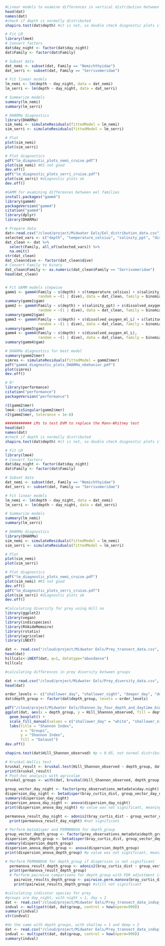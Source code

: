 ```r
#Linear models to examine differences in vertical distribution between day/night and C5b/C5e
head(dat)
names(dat)
#check if depth is normally distributed
shapiro.test(dat$depth) #it is not, so double check diagnostic plots if ok

# Fit LM
library(lme4)
# Convert factors
dat$day_night <- factor(dat$day_night)
dat$Family <- factor(dat$Family)

# Subset data
dat_nemi <- subset(dat, Family == "Nemichthyidae")
dat_serri <- subset(dat, Family == "Serrivomeridae")

# Fit linear models
lm_nemi <- lm(depth ~ day_night, data = dat_nemi)
lm_serri <- lm(depth ~ day_night, data = dat_serri)

# Summarize models
summary(lm_nemi)
summary(lm_serri)

# DHARMa diagnostics
library(DHARMa)
sim_nemi <- simulateResiduals(fittedModel = lm_nemi)
sim_serri <- simulateResiduals(fittedModel = lm_serri)

# Plot
plot(sim_nemi)
plot(sim_serri)

# Plot diagnostics
pdf("lm_diagnostic_plots_nemi_cruise.pdf")
plot(sim_nemi) #KS not good
dev.off()
pdf("lm_diagnostic_plots_serri_cruise.pdf")
plot(sim_serri) #diagnostic plots ok
dev.off()
```



```r
#GAMM for examining differences between eel families
install.packages("gamm4")
library(gamm4)
packageVersion("gamm4")
citation("gamm4")
library(dplyr)
library(DHARMa)

# Prepare data
dat<-read.csv("/cloud/project/Midwater Eels/Eel_distribution_data.csv")
selected_vars <- c("depth", "temperature_celsius", "salinity_ppt", "dissolved_oxygen_ml_L", "latitude", "dive")
dat_clean <- dat %>%
  select(Family, all_of(selected_vars)) %>%
  na.omit()
str(dat_clean)
dat_clean$dive <- factor(dat_clean$dive)
# Convert Family to binary
dat_clean$Family <- as.numeric(dat_clean$Family == "Serrivomeridae")
head(dat_clean)


# Fit GAMM models stepwise 
gamm1 <- gamm4(Family ~ s(depth) + s(temperature_celsius) + s(salinity_ppt) + s(dissolved_oxygen_ml_L) + s(latitude),
               random = ~(1 | dive), data = dat_clean, family = binomial)
summary(gamm1$gam)
gamm2 <- gamm4(Family ~ s(depth) + s(salinity_ppt) + s(dissolved_oxygen_ml_L) + s(latitude),
               random = ~(1 | dive), data = dat_clean, family = binomial)
summary(gamm2$gam)
gamm3 <- gamm4(Family ~ s(depth) + s(dissolved_oxygen_ml_L) + s(latitude),
               random = ~(1 | dive), data = dat_clean, family = binomial)
summary(gamm3$gam)
gamm4 <- gamm4(Family ~ s(depth) + s(dissolved_oxygen_ml_L),
               random = ~(1 | dive), data = dat_clean, family = binomial)
summary(gamm4$gam)

# DHARMa diagnostics for best model
summary(gamm2$mer)
simres <- simulateResiduals(fittedModel = gamm2$mer)
pdf("gamm4_diagnostic_plots_DHARMa_nbehavior.pdf")
plot(simres)
dev.off()

# R²
library(performance)
citation("performance")
packageVersion("performance")

r2(gamm2$mer)
lme4::isSingular(gamm2$mer)
r2(gamm2$mer, tolerance = 1e-6)

############ LMs to test DVM to replace the Mann-Whitney test
head(dat)
names(dat)
#check if depth is normally distributed
shapiro.test(dat$depth) #it is not, so double check diagnostic plots if ok

# Fit LM
library(lme4)
# Convert factors
dat$day_night <- factor(dat$day_night)
dat$Family <- factor(dat$Family)

# Subset data
dat_nemi <- subset(dat, Family == "Nemichthyidae")
dat_serri <- subset(dat, Family == "Serrivomeridae")

# Fit linear models
lm_nemi <- lm(depth ~ day_night, data = dat_nemi)
lm_serri <- lm(depth ~ day_night, data = dat_serri)

# Summarize models
summary(lm_nemi)
summary(lm_serri)

# DHARMa diagnostics
library(DHARMa)
sim_nemi <- simulateResiduals(fittedModel = lm_nemi)
sim_serri <- simulateResiduals(fittedModel = lm_serri)

# Plot
plot(sim_nemi)
plot(sim_serri)

# Plot diagnostics
pdf("lm_diagnostic_plots_nemi_cruise.pdf")
plot(sim_nemi) #KS not good
dev.off()
pdf("lm_diagnostic_plots_serri_cruise.pdf")
plot(sim_serri) #diagnostic plots ok
dev.off()
```


```r
#Calculating diversity for prey using Hill no
library(ggplot2)
library(vegan)
library(indicspecies)
library(RVAideMemoire)
library(rstatix)
library(agricolae)
library(iNEXT)

dat <- read.csv("/cloud/project/Midwater Eels/Prey_transect_data.csv", header = TRUE, sep = ",", row.names=1)
head(dat)
hillcalc<-iNEXT(dat, q=1, datatype="abundance")
hillcalc

```

```r
#calculating differences in prey diversity between groups

dat <-read.csv("/cloud/project/Midwater Eels/Prey_diversity_data.csv", header = TRUE, sep = ",")
head(dat)

order_levels <- c("shallower_day", "shallower_night", "deeper_day", "deeper_night")
dat$depth_group <- factor(dat$depth_group, levels = order_levels)

pdf("/cloud/project/Midwater Eels/Shannon_by_four_depth_and_daytime_bins.pdf")
ggplot(dat, aes(x = depth_group, y = Hill_Shannon_observed, fill = depth_group)) +
  geom_boxplot() +
  scale_fill_manual(values = c("shallower_day" = "white", "shallower_night" = "black", "deeper_day"= "white", "deeper_night" = "black")) +
  labs(title = "Shannon Index",
       x = "Groups",
       y = "Shannon Index",
       fill = "Dataset")
dev.off()

shapiro.test(dat$Hill_Shannon_observed) #p < 0.05, not normal distribution

# Kruskal-Wallis test
kruskal_result <- kruskal.test(Hill_Shannon_observed ~ depth_group, dat)
print(kruskal_result)
# Post-hoc analysis with agricolae
kruskal_groups <- with(dat, kruskal(Hill_Shannon_observed, depth_group, console = TRUE))

group_vector_day_night <- factor(prey_observations_metadata$day.night)
dispersion_day_night <- betadisper(bray_curtis_dist, group_vector_day_night)
summary(dispersion_day_night)
dispersion_anova_day_night <- anova(dispersion_day_night)
print(dispersion_anova_day_night) #p value was not significant, meaning that the assumption of homogeneity of dispersion was met

permanova_result_day_night <- adonis2(bray_curtis_dist ~ group_vector_day_night, data = as.data.frame(group_vector_day_night), permutations = 999)
  print(permanova_result_day_night) #not significant

# Perform betadisper and PERMANOVA for depth_group
group_vector_depth_group <- factor(prey_observations_metadata$depth_group)
dispersion_depth_group <- betadisper(bray_curtis_dist, group_vector_depth_group)
summary(dispersion_depth_group)
dispersion_anova_depth_group <- anova(dispersion_depth_group)
print(dispersion_anova_depth_group) #p value was not significant, meaning that the assumption of homogeneity of dispersion was met

# Perform PERMANOVA for depth_group if dispersion is not significant
  permanova_result_depth_group <- adonis2(bray_curtis_dist ~ group_vector_depth_group, data = as.data.frame(group_vector_depth_group), permutations = 999)
  print(permanova_result_depth_group)
  # Perform pairwise comparisons for depth_group with FDR adjustment if PERMANOVA is significant
    pairwise_results_depth_group <- pairwise.perm.manova(bray_curtis_dist, group_vector_depth_group, p.adjust.method = "fdr")
    print(pairwise_results_depth_group) #still not significant
```


```r
#calculating indicator species for prey
#groups are day_night, with night = 1, day = 2
dat <- read.csv("/cloud/project/Midwater Eels/Prey_transect_data_indsp_dn.csv", header = TRUE, sep = ",", row.names = 1)
indval <- multipatt(dat, dat$group, control = how(nperm=999))
summary(indval)
str(indval)

#do the same with depth groups, with shallow = 1 and deep = 2
dat <- read.csv("/cloud/project/Midwater Eels/Prey_transect_data_indsp_sd.csv", header = TRUE, sep = ",", row.names = 1)
indval <- multipatt(dat, dat$group, control = how(nperm=999))
summary(indval)
```